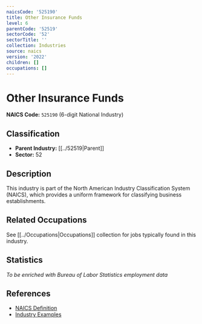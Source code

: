 ```yaml
---
naicsCode: '525190'
title: Other Insurance Funds
level: 6
parentCode: '52519'
sectorCode: '52'
sectorTitle: ''
collection: Industries
source: naics
version: '2022'
children: []
occupations: []
---
```

# Other Insurance Funds

**NAICS Code:** `525190` (6-digit National Industry)

## Classification

- **Parent Industry:** [[../52519|Parent]]
- **Sector:** 52

## Description

This industry is part of the North American Industry Classification System (NAICS), which provides a uniform framework for classifying business establishments.

## Related Occupations

See [[../Occupations|Occupations]] collection for jobs typically found in this industry.

## Statistics

*To be enriched with Bureau of Labor Statistics employment data*

## References

- [NAICS Definition](https://www.census.gov/naics/)
- [Industry Examples](https://www.census.gov/naics/2022NAICS/)
